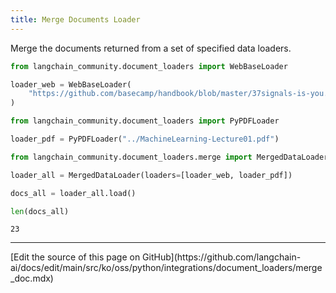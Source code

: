 ```yaml
---
title: Merge Documents Loader
---
```


Merge the documents returned from a set of specified data loaders.

```python
from langchain_community.document_loaders import WebBaseLoader

loader_web = WebBaseLoader(
    "https://github.com/basecamp/handbook/blob/master/37signals-is-you.md"
)
```

```python
from langchain_community.document_loaders import PyPDFLoader

loader_pdf = PyPDFLoader("../MachineLearning-Lecture01.pdf")
```

```python
from langchain_community.document_loaders.merge import MergedDataLoader

loader_all = MergedDataLoader(loaders=[loader_web, loader_pdf])
```

```python
docs_all = loader_all.load()
```

```python
len(docs_all)
```

```output
23
```

---

<Callout icon="pen-to-square" iconType="regular">
  [Edit the source of this page on GitHub](https://github.com/langchain-ai/docs/edit/main/src/ko/oss/python/integrations/document_loaders/merge_doc.mdx)
</Callout>
